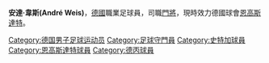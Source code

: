 {{Infobox football biography 
| name        = André Weis
| fullname    = André Weis
| image       = Andre Weis.jpg
| birth_date  = {{birth date and age|1989|9|30|df=y}} 
| birth_place = [[Boppard|Boppard]], [[西德|西德]]
| height      = {{convert|1.90|m|abbr=on}}
| currentclub = [[恩高斯達特|恩高斯達特]]
| clubnumber  = 33
| position    = [[門將|門將]]
| youthyears1 =                 | youthclubs1 = FC Germania Metternich
| youthyears2 =                 | youthclubs2 = [[SG_Andernach|SG Andernach]]
| youthyears3 = {{0|0000}}–2007 | youthclubs3 = FV Rübenach
| youthyears4 = 2007–2008       | youthclubs4 = [[哥賓斯|哥賓斯]]
| years1 = 2008–2009 | caps1 = 0  | goals1 = 0 | clubs1 = [[哥賓斯|哥賓斯]]
| years2 = 2009–2010 | caps2 = 32 | goals2 = 0 | clubs2 = [[SV_Wilhelmshaven|SV Wilhelmshaven]]
| years3 = 2010–2011 | caps3 = 9  | goals3 = 0 | clubs3 = 哥賓斯
| years4 = 2011–2013 | caps4 = 55 | goals4 = 0 | clubs4 = [[史特加_II|史特加 II]]
| years5 = 2012–2013 | caps5 = 0  | goals5 = 0 | clubs5 = [[史特加|史特加]]
| years6 = 2013–     | caps6 = 2  | goals6 = 0 | clubs6 = [[恩高斯達特|恩高斯達特]]
| pcupdate = 25 March 2014
}}

'''安達·韋斯(André Weis)'''{{BD|1989年|9月30日}}，[[德國|德國]]職業足球員，司職[[門將|門將]]，現時效力德國球會[[恩高斯達特|恩高斯達特]]。

{{DEFAULTSORT:Weis, Andre}}
[[Category:德国男子足球运动员|Category:德国男子足球运动员]]
[[Category:足球守門員|Category:足球守門員]]
[[Category:史特加球員|Category:史特加球員]]
[[Category:恩高斯達特球員|Category:恩高斯達特球員]]
[[Category:德丙球員|Category:德丙球員]]
